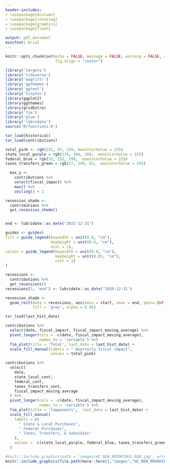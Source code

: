 ```yaml
---
header-includes:
- \usepackage{dcolumn}
- \usepackage{rotating}
- \usepackage{graphicx}
- \usepackage{float}

output: pdf_document
mainfont: Arial 
---
```


```r
knitr::opts_chunk$set(echo = FALSE, message = FALSE, warning = FALSE, results = 'asis',
                      fig.align = "center")

```

```r
library('targets')
library('tidyverse')
library('magrittr')
library('ggthemes')
library('ggtext')
library('tinytex')
library(ggplot2)
library(ggthemes)
library(gridExtra)
library('fim')
library('glue')
library('lubridate')
source('R/functions.R')
```

```r
tar_load(historical)
tar_load(contributions)
```

```r
total_pink <- rgb(231, 97, 159, maxColorValue = 255)
state_local_purple = rgb(174, 104, 169,  maxColorValue = 255)
federal_blue = rgb(33, 152, 199,  maxColorValue = 255)
taxes_transfers_green = rgb(27, 149, 83,  maxColorValue = 255)

  max_y <-
    contributions %>%
    select(fiscal_impact) %>%
    max() %>%
    ceiling() + 1

recession_shade <- 
  contributions %>%
  get_recession_shade()


end <- lubridate::as_date("2022-12-31")

guidez <- guides(
fill = guide_legend(keywidth = unit(0.8, "cm"),
                    keyheight = unit(0.4, "cm"), 
                    ncol = 1),
colour = guide_legend(keywidth = unit(0.8, "cm"),
                      keyheight = unit(0.05, "cm"), 
                      ncol = 1)
)


```



```r
recessions <-
  contributions %>%
  get_recessions() 
recessions[3, 'end'] <- lubridate::as_date('2020-12-31')

recession_shade <-
  geom_rect(data = recessions, aes(xmin = start, xmax = end, ymin=-Inf, ymax=+Inf),
            fill = 'grey', alpha = 0.05)
```


```r
tar_load(last_hist_date)

contributions %>%
  select(date, fiscal_impact, fiscal_impact_moving_average) %>%
  pivot_longer(cols = -c(date, fiscal_impact_moving_average),
               names_to = 'variable') %>%
  fim_plot(title = 'Total', last_date = last_hist_date) +
  scale_fill_manual(labels = " Quarterly fiscal impact",
                    values = total_pink) 

contributions %>%
  select(
    date,
    state_local_cont,
    federal_cont,
    taxes_transfers_cont,
    fiscal_impact_moving_average
  ) %>%
  pivot_longer(cols = -c(date, fiscal_impact_moving_average),
               names_to = 'variable') %>%
  fim_plot(title = 'Components',  last_date = last_hist_date) +
  scale_fill_manual(
    labels = c(
      " State & Local Purchases",
      " Federal Purchases",
      " Taxes, Transfers, & Subsidies"
    ),
    values =  c(state_local_purple, federal_blue, taxes_transfers_green)
  )
```


```r
#knitr::include_graphics(path = 'images/HC_NEW_BROOKINGS_RGB.jpg', error = FALSE)
knitr::include_graphics(file.path(here::here(),"images","HC_NEW_BROOKINGS_RGB.jpg"))
```